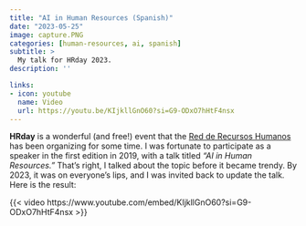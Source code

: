```yaml
---
title: "AI in Human Resources (Spanish)"
date: "2023-05-25"
image: capture.PNG
categories: [human-resources, ai, spanish]
subtitle: >
  My talk for HRday 2023.
description: ''

links:
- icon: youtube
  name: Video
  url: https://youtu.be/KIjkllGnO60?si=G9-ODxO7hHtF4nsx
---
```


**HRday** is a wonderful (and free!) event that the [Red de Recursos Humanos](https://redderrhh.com/) has been organizing for some time. I was fortunate to participate as a speaker in the first edition in 2019, with a talk titled *"AI in Human Resources."* That's right, I talked about the topic before it became trendy. By 2023, it was on everyone's lips, and I was invited back to update the talk. Here is the result:

{{< video https://www.youtube.com/embed/KIjkllGnO60?si=G9-ODxO7hHtF4nsx >}}
